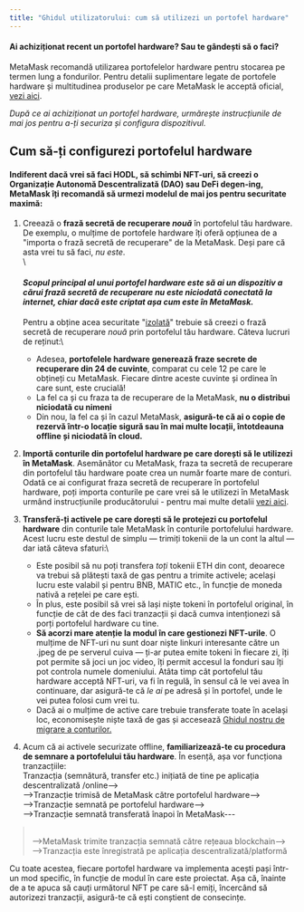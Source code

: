 ```yaml
---
title: "Ghidul utilizatorului: cum să utilizezi un portofel hardware"
---
```


#### Ai achiziționat recent un portofel hardware? Sau te gândești să o faci?

MetaMask recomandă utilizarea portofelelor hardware pentru stocarea pe termen lung a fondurilor. Pentru detalii suplimentare legate de portofele hardware și multitudinea produselor pe care MetaMask le acceptă oficial, [vezi aici](/privacy-and-security/hardware-wallet-hub).

_După ce ai achiziționat un portofel hardware, urmărește instrucțiunile de mai jos pentru a-ți securiza și configura dispozitivul._

## Cum să-ți configurezi portofelul hardware

#### Indiferent dacă vrei să faci HODL, să schimbi NFT-uri, să creezi o Organizație Autonomă Descentralizată (DAO) sau DeFi degen-ing, MetaMask îți recomandă să urmezi modelul de mai jos pentru securitate maximă:

1. Creează o **frază secretă de recuperare _nouă_** în portofelul tău hardware. De exemplu, o mulțime de portofele hardware îți oferă opțiunea de a "importa o frază secretă de recuperare" de la MetaMask. Deși pare că asta vrei tu să faci, _nu este_.\
   \

   #### _Scopul principal al unui portofel hardware este să ai un dispozitiv a cărui frază secretă de recuperare nu este niciodată conectată la internet, chiar dacă este criptat așa cum este în MetaMask._

   Pentru a obține acea securitate "[izolată](https://www.techopedia.com/definition/17037/air-gap)" trebuie să creezi o frază secretă de recuperare _nouă_ prin portofelul tău hardware. Câteva lucruri de reținut:\

   - Adesea, **portofelele hardware generează fraze secrete de recuperare din 24 de cuvinte**, comparat cu cele 12 pe care le obțineți cu MetaMask. Fiecare dintre aceste cuvinte și ordinea în care sunt, este crucială!
   - La fel ca și cu fraza ta de recuperare de la MetaMask, **nu o distribui niciodată cu nimeni**
   - Din nou, la fel ca și în cazul MetaMask, **asigură-te că ai o copie de rezervă într-o locație sigură sau în mai multe locații, întotdeauna offline și niciodată în cloud.**

2. **Importă conturile din portofelul hardware pe care dorești să le utilizezi în MetaMask**. Asemănător cu MetaMask, fraza ta secretă de recuperare din portofelul tău hardware poate crea un număr foarte mare de conturi. Odată ce ai configurat fraza secretă de recuperare în portofelul hardware, poți importa conturile pe care vrei să le utilizezi în MetaMask urmând instrucțiunile producătorului - pentru mai multe detalii [vezi aici](/privacy-and-security/hardware-wallet-hub).

3. **Transferă-ți activele pe care dorești să le protejezi cu portofelul hardware** din conturile tale MetaMask în conturile portofelului hardware. Acest lucru este destul de simplu — trimiți tokenii de la un cont la altul — dar iată câteva sfaturi:\

   - Este posibil să nu poți transfera _toți_ tokenii ETH din cont, deoarece va trebui să plătești taxă de gas pentru a trimite activele; același lucru este valabil și pentru BNB, MATIC etc., în funcție de moneda nativă a rețelei pe care ești.
   - În plus, este posibil să vrei să lași niște tokeni în portofelul original, în funcție de cât de des faci tranzacții și dacă cumva intenționezi să porți portofelul hardware cu tine.
   - **Să acorzi mare atenție la modul în care gestionezi NFT-urile**. O mulțime de NFT-uri nu sunt doar niște linkuri interesante către un .jpeg de pe serverul cuiva — ți-ar putea emite tokeni în fiecare zi, îți pot permite să joci un joc video, îți permit accesul la fonduri sau îți pot controla numele domeniului. Atâta timp cât portofelul tău hardware acceptă NFT-uri, va fi în regulă, în sensul că le vei avea în continuare, dar asigură-te că _le ai_ pe adresă și în portofel, unde le vei putea folosi cum vrei tu.
   - Dacă ai o mulțime de active care trebuie transferate toate în același loc, economisește niște taxă de gas și accesează [Ghidul nostru de migrare a conturilor.](/privacy-and-security/account-migration-guide)

4. Acum că ai activele securizate offline, **familiarizează-te cu procedura de semnare a portofelului tău hardware**. În esență, așa vor funcționa tranzacțiile:\
   Tranzacția (semnătură, transfer etc.) inițiată de tine pe aplicația descentralizată /online-->\
   \-->Tranzacție trimisă de MetaMask către portofelul hardware-->\
   \-->Tranzacție semnată pe portofelul hardware-->\
   \-->Tranzacție semnată transferată înapoi în MetaMask---

> \
>  \-->MetaMask trimite tranzacția semnată către rețeaua blockchain-->\
>  \-->Tranzacția este înregistrată pe aplicația descentralizată/platformă

Cu toate acestea, fiecare portofel hardware va implementa acești pași într-un mod specific, în funcție de modul în care este proiectat. Așa că, înainte de a te apuca să cauți următorul NFT pe care să-l emiți, încercând să autorizezi tranzacții, asigură-te că ești conștient de consecințe.
